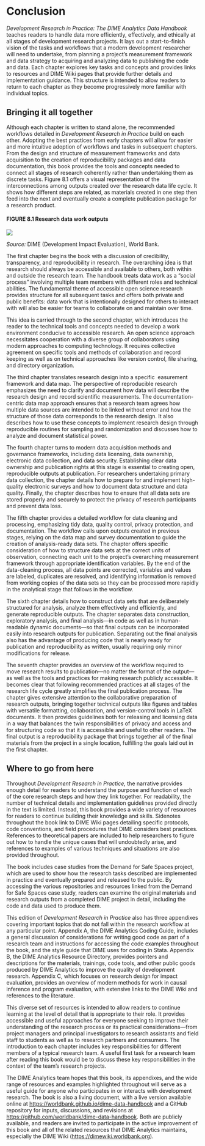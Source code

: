 # Conclusion {-}

*Development Research in Practice: The DIME Analytics Data Handbook* teaches
readers to handle data more efficiently, effectively, and ethically at all
stages of development research projects. It lays out a start-to-finish vision of
the tasks and workflows that a modern development researcher will need to
undertake, from planning a project’s measurement framework and data strategy to
acquiring and analyzing data to publishing the code and data. Each chapter
explores key tasks and concepts and provides links to resources and DIME Wiki
pages that provide further details and implementation guidance. This structure
is intended to allow readers to return to each chapter as they become
progressively more familiar with individual topics.

## Bringing it all together {-}

Although each chapter is written to stand alone, the recommended workflows
detailed in *Development Research in Practice* build on each other. Adopting the
best practices from early chapters will allow for easier and more intuitive
adoption of workflows and tasks in subsequent chapters. From the design and
structure of measurement frameworks and data acquisition to the creation of
reproducibility packages and data documentation, this book provides the tools
and concepts needed to connect all stages of research coherently rather than
undertaking them as discrete tasks. Figure 8.1 offers a visual representation of
the interconnections among outputs created over the research data life cycle.
It shows how different steps are related, as materials created in one step then
feed into the next and eventually create a complete publication package for a
research product.

::: {.ex}
#### FIGURE 8.1 Research data work outputs {-}

![](img/Conclusion.png)

*Source:* DIME (Development Impact Evaluation), World Bank.
:::

The first chapter begins the book with a discussion of credibility,
transparency, and reproducibility in research. The overarching idea is that
research should always be accessible and available to others, both within and
outside the research team. The handbook treats data work as a "social process"
involving multiple team members with different roles and technical abilities.
The fundamental theme of accessible open science research provides structure for
all subsequent tasks and offers both private and public benefits: data work that
is intentionally designed for others to interact with will also be easier for
teams to collaborate on and maintain over time.

This idea is carried through to the second chapter, which introduces the reader
to the technical tools and concepts needed to develop a work environment
conducive to accessible research. An open science approach necessitates
cooperation with a diverse group of collaborators using modern approaches to
computing technology. It requires collective agreement on specific tools and
methods of collaboration and record keeping as well as on technical approaches
like version control, file sharing, and directory organization.

The third chapter translates research design into a specific ­ easurement
framework and data map. The perspective of reproducible research emphasizes the
need to clarify and document how data will describe the research design and
record scientific measurements. The documentation-centric data map approach
ensures that a research team agrees how multiple data sources are intended to be
linked without error and how the structure of those data corresponds to the
research design. It also describes how to use these concepts to implement
research design through reproducible routines for sampling and randomization and
discusses how to analyze and document statistical power.

The fourth chapter turns to modern data acquisition methods and governance
frameworks, including data licensing, data ownership, electronic data
collection, and data security. Establishing clear data ownership and publication
rights at this stage is essential to creating open, reproducible outputs at
publication. For researchers undertaking primary data collection, the chapter
details how to prepare for and implement high-quality electronic surveys and how
to document data structure and data quality. Finally, the chapter describes how
to ensure that all data sets are stored properly and securely to protect the
privacy of research participants and prevent data loss.

The fifth chapter provides a detailed workflow for data cleaning and processing,
emphasizing tidy data, quality control, privacy protection, and documentation.
The workflow calls upon outputs created in previous stages, relying on the data
map and survey documentation to guide the creation of analysis-ready data sets.
The chapter offers specific consideration of how to structure data sets at the
correct units of observation, connecting each unit to the project’s overarching
measurement framework through appropriate identification variables. By the end
of the data-cleaning process, all data points are corrected, variables and
values are labeled, duplicates are resolved, and identifying information is
removed from working copies of the data sets so they can be processed more
rapidly in the analytical stage that follows in the workflow.

The sixth chapter details how to construct data sets that are deliberately
structured for analysis, analyze them effectively and efficiently, and generate
reproducible outputs. The chapter separates data construction, exploratory
analysis, and final analysis—in code as well as in human-readable dynamic
documents—so that final outputs can be incorporated easily into research outputs
for publication. Separating out the final analysis also has the advantage of
producing code that is nearly ready for publication and reproducibility as
written, usually requiring only minor modifications for release.

The seventh chapter provides an overview of the workflow required to move
research results to publication—no matter the format of the output—as well as
the tools and practices for making research publicly accessible. It becomes
clear that following recommended practices at all stages of the research life
cycle greatly simplifies the final publication process. The chapter gives
extensive attention to the collaborative preparation of research outputs,
bringing together technical outputs like figures and tables with versatile
formatting, collaboration, and version-control tools in LaTeX documents. It then
provides guidelines both for releasing and licensing data in a way that balances
the twin responsibilities of privacy and access and for structuring code so that
it is accessible and useful to other readers. The final output is a
reproducibility package that brings together all of the final materials from the
project in a single location, fulfilling the goals laid out in the first
chapter.


## Where to go from here {-}

Throughout *Development Research in Practice,* the narrative provides enough
detail for readers to understand the purpose and function of each of the core
research steps and how they link together. For readability, the number of
technical details and implementation guidelines provided directly in the text is
limited. Instead, this book provides a wide variety of resources for readers to
continue building their knowledge and skills. Sidenotes throughout the book link
to DIME Wiki pages detailing specific protocols, code conventions, and field
procedures that DIME considers best practices. References to theoretical papers
are included to help researchers to figure out how to handle the unique cases
that will undoubtedly arise, and references to examples of various techniques
and situations are also provided throughout.

The book includes case studies from the Demand for Safe Spaces project, which
are used to show how the research tasks described are implemented in practice
and eventually prepared and released to the public. By accessing the various
repositories and resources linked from the Demand for Safe Spaces case study,
readers can examine the original materials and research outputs from a completed
DIME project in detail, including the code and data used to produce them.

This edition of *Development Research in Practice* also has three appendixes
covering important topics that do not fall within the research workflow at any
particular point. Appendix A, the DIME Analytics Coding Guide, includes a
general discussion of considerations for writing good code as part of a research
team and instructions for accessing the code examples throughout the book, and
the style guide that DIME uses for coding in Stata. Appendix B, the DIME
Analytics Resource Directory, provides pointers and descriptions for the
materials, trainings, code tools, and other public goods produced by DIME
Analytics to improve the quality of development research. Appendix C, which
focuses on research design for impact evaluation, provides an overview of modern
methods for work in causal inference and program evaluation, with extensive
links to the DIME Wiki and references to the literature.

This diverse set of resources is intended to allow readers to continue learning
at the level of detail that is appropriate to their role. It provides accessible
and useful approaches for everyone seeking to improve their understanding of the
research process or its practical considerations—from project managers and
principal investigators to research assistants and field staff to students as
well as to research partners and consumers. The introduction to each chapter
includes key responsibilities for different members of a typical research team.
A useful first task for a research team after reading this book would be to
discuss these key responsibilities in the context of the team’s research
projects.

The DIME Analytics team hopes that this book, its appendixes, and the wide range
of resources and examples highlighted throughout will serve as a useful guide
for anyone who participates in or interacts with development research. The book
is also a living document, with a live version available online at
<https://worldbank.github.io/dime-data-handbook> and a GitHub repository for
inputs, discussions, and revisions at
<https://github.com/worldbank/dime-data-handbook>. Both are publicly available,
and readers are invited to participate in the active improvement of this book
and all of the related resources that DIME Analytics maintains, especially the
DIME Wiki (<https://dimewiki.worldbank.org>).
